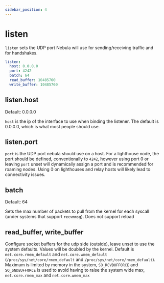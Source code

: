 ```yaml
---
sidebar_position: 4
---
```



# listen

`listen` sets the UDP port Nebula will use for sending/receiving traffic and for handshakes.

```yml
listen:
  host: 0.0.0.0
  port: 4242
  batch: 64
  read_buffer: 10485760
  write_buffer: 10485760
```

## listen.host

<Pill className="mb-24">Default: 0.0.0.0</Pill>

`host` is the ip of the interface to use when binding the listener. The default is 0.0.0.0, which is what most people
should use.

## listen.port

`port` is the UDP port nebula should use on a host. For a lighthouse node, the port should be defined, conventionally to
`4242`, however using port 0 or leaving `port` unset will dynamically assign a port and is recommended for roaming
nodes. Using 0 on lighthouses and relay hosts will likely lead to connectivity issues.

## batch

<Pill className="mb-24">Default: 64</Pill>

Sets the max number of packets to pull from the kernel for each syscall (under systems that support `recvmmsg`). Does
not support reload

## read_buffer, write_buffer

Configure socket buffers for the udp side (outside), leave unset to use the system defaults. Values will be doubled by
the kernel. Default is `net.core.rmem_default` and `net.core.wmem_default` (`/proc/sys/net/core/rmem_default` and
`/proc/sys/net/core/rmem_default`). Maximum is limited by memory in the system, `SO_RCVBUFFORCE` and `SO_SNDBUFFORCE` is
used to avoid having to raise the system wide max, `net.core.rmem_max` and `net.core.wmem_max`
